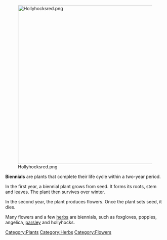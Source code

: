 [[File:Hollyhocksred.png|center|500px]]

'''Biennials''' are plants that complete their life cycle within a two-year period.

In the first year, a biennial plant grows from seed. It forms its roots, stem and leaves. The plant then survives over winter.

In the second year, the plant produces flowers. Once the plant sets seed, it dies.

Many flowers and a few [[herbs]] are biennials, such as foxgloves, poppies, angelica, [[parsley]] and hollyhocks.

[[Category:Plants]]
[[Category:Herbs]]
[[Category:Flowers]]